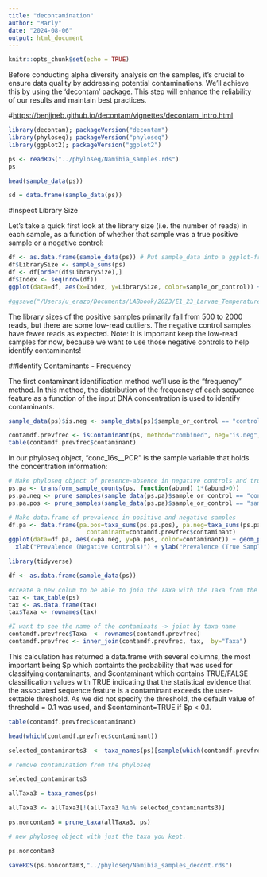 ```yaml
---
title: "decontamination"
author: "Marly"
date: "2024-08-06"
output: html_document
---
```


```r
knitr::opts_chunk$set(echo = TRUE)
```


Before conducting alpha diversity analysis on the samples, it's crucial to ensure data quality by addressing potential contaminations. We'll achieve this by using the 'decontam' package. This step will enhance the reliability of our results and maintain best practices.

#<https://benjjneb.github.io/decontam/vignettes/decontam_intro.html>



```r
library(decontam); packageVersion("decontam")
library(phyloseq); packageVersion("phyloseq")
library(ggplot2); packageVersion("ggplot2")
```

```r
ps <- readRDS("../phyloseq/Namibia_samples.rds")
ps
```

```r
head(sample_data(ps))
```

```r
sd = data.frame(sample_data(ps))
```

#Inspect Library Size

Let's take a quick first look at the library size (i.e. the number of reads) in each sample, as a function of whether that sample was a true positive sample or a negative control:

```r
df <- as.data.frame(sample_data(ps)) # Put sample_data into a ggplot-friendly data.frame
df$LibrarySize <- sample_sums(ps)
df <- df[order(df$LibrarySize),]
df$Index <- seq(nrow(df))
ggplot(data=df, aes(x=Index, y=LibrarySize, color=sample_or_control)) + geom_point()

#ggsave("/Users/u_erazo/Documents/LABbook/2023/E1_23_Larvae_Temperature_Microbiome/scr/EMU/all/decontamination/Library_Sizes_24.2.2.png")
```

The library sizes of the positive samples primarily fall from 500 to 2000 reads, but there are some low-read outliers. The negative control samples have fewer reads as expected. Note: It is important keep the low-read samples for now, because we want to use those negative controls to help identify contaminants!

##Identify Contaminants - Frequency

The first contaminant identification method we'll use is the "frequency" method. In this method, the distribution of the frequency of each sequence feature as a function of the input DNA concentration is used to identify contaminants.

```r
sample_data(ps)$is.neg <- sample_data(ps)$sample_or_control == "control"
```


```r

contamdf.prevfrec <- isContaminant(ps, method="combined", neg="is.neg", threshold=0.2, conc="conc_16s__PCR")
table(contamdf.prevfrec$contaminant)
```


In our phyloseq object, "conc_16s__PCR" is the sample variable that holds the concentration information:

```r
# Make phyloseq object of presence-absence in negative controls and true samples
ps.pa <- transform_sample_counts(ps, function(abund) 1*(abund>0))
ps.pa.neg <- prune_samples(sample_data(ps.pa)$sample_or_control == "control", ps.pa)
ps.pa.pos <- prune_samples(sample_data(ps.pa)$sample_or_control == "sample", ps.pa)

# Make data.frame of prevalence in positive and negative samples
df.pa <- data.frame(pa.pos=taxa_sums(ps.pa.pos), pa.neg=taxa_sums(ps.pa.neg),
                      contaminant=contamdf.prevfrec$contaminant)
ggplot(data=df.pa, aes(x=pa.neg, y=pa.pos, color=contaminant)) + geom_point() +
  xlab("Prevalence (Negative Controls)") + ylab("Prevalence (True Samples)")
```
```r

library(tidyverse)

df <- as.data.frame(sample_data(ps))

#create a new colum to be able to join the Taxa with the Taxa from the contamdf.freq
tax <- tax_table(ps)
tax <- as.data.frame(tax)
tax$Taxa <- rownames(tax)


```


```r

#I want to see the name of the contaminats -> joint by taxa name 
contamdf.prevfrec$Taxa  <- rownames(contamdf.prevfrec)
contamdf.prevfrec <- inner_join(contamdf.prevfrec, tax,  by="Taxa")

```
This calculation has returned a data.frame with several columns, the most important being \$p which containts the probability that was used for classifying contaminants, and \$contaminant which contains TRUE/FALSE classification values with TRUE indicating that the statistical evidence that the associated sequence feature is a contaminant exceeds the user-settable threshold. As we did not specify the threshold, the default value of threshold = 0.1 was used, and \$contaminant=TRUE if \$p \< 0.1.

```r

table(contamdf.prevfrec$contaminant)

```

```r
head(which(contamdf.prevfrec$contaminant))

selected_contaminants3  <- taxa_names(ps)[sample(which(contamdf.prevfrec$contaminant), 5)]

```

```r
# remove contamination from the phyloseq 

selected_contaminants3

allTaxa3 = taxa_names(ps)

allTaxa3 <- allTaxa3[!(allTaxa3 %in% selected_contaminants3)]

ps.noncontam3 = prune_taxa(allTaxa3, ps)

# new phyloseq object with just the taxa you kept.

ps.noncontam3


```

```r
saveRDS(ps.noncontam3,"../phyloseq/Namibia_samples_decont.rds")
```




